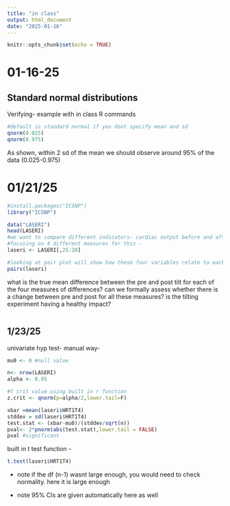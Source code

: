 ```yaml
---
title: "in class"
output: html_document
date: "2025-01-16"
---
```


```r
knitr::opts_chunk$set(echo = TRUE)
```

# 01-16-25

## Standard normal distributions

Verifying- example with in class R commands

```r
#default is standard normal if you dont specify mean and sd
qnorm(0.025)
qnorm(0.975)
```

As shown, within 2 sd of the mean we should observe around 95% of the data (0.025-0.975)

# 01/21/25

```r
#install.packages("ICSNP")
library("ICSNP")

data("LASERI")
head(LASERI)
#we want to compare different indicators- cardiac output before and after tilt therapy
#focusing on 4 different measures for this - 
laseri <- LASERI[,25:28]

#looking at pair plot will show how these four variables relate to eachother
pairs(laseri)

```

what is the true mean difference between the pre and post tilt for each of the four measures of differences? can we formally assess whether there is a change between pre and post for all these measures? is the tilting experiment having a healthy impact?

```r

```

## 1/23/25

univariate hyp test- manual way-

```r
mu0 <- 0 #null value 

n<- nrow(LASERI)
alpha <- 0.05

#t crit value using built in r function 
z.crit <- qnorm(p=alpha/2,lower.tail=F)

xbar =mean(laseri$HRT1T4)
stddev = sd(laseri$HRT1T4)
test.stat <- (xbar-mu0)/(stddev/sqrt(n))
pval<- 2*pnorm(abs(test.stat),lower.tail = FALSE)
pval #significant 
```

built in t test function -

```r
t.test(laseri$HRT1T4)
```

-   note if the df (n-1) wasnt large enough, you would need to check normality. here it is large enough

-   note 95% CIs are given automatically here as well
